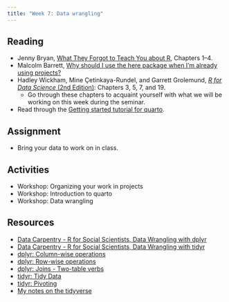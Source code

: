 ```yaml
---
title: "Week 7: Data wrangling"
---
```



## Reading
- Jenny Bryan, [What They Forgot to Teach You about R](https://rstats.wtf), Chapters 1--4.
- Malcolm Barrett, [Why should I use the here package when I'm already using projects?](https://malco.io/articles/2018-11-05-why-should-i-use-the-here-package-when-i-m-already-using-projects)
- Hadley Wickham, Mine Çetinkaya-Rundel, and Garrett Grolemund, [*R for Data Science* (2nd Edition)](https://r4ds.hadley.nz): Chapters 3, 5, 7, and 19.
  - Go through these chapters to acquaint yourself with what we will be working on this week during the seminar.
- Read through the [Getting started tutorial for quarto](https://quarto.org/docs/get-started/hello/rstudio.html).

## Assignment
- Bring your data to work on in class.

## Activities
- Workshop: Organizing your work in projects
- Workshop: Introduction to quarto
- Workshop: Data wrangling

## Resources
- [Data Carpentry - R for Social Scientists, Data Wrangling with dplyr](https://datacarpentry.org/r-socialsci/03-dplyr.html)
- [Data Carpentry - R for Social Scientists, Data Wrangling with tidyr](https://datacarpentry.org/r-socialsci/04-tidyr.html)
- [dplyr: Column-wise operations](https://dplyr.tidyverse.org/articles/colwise.html)
- [dplyr: Row-wise operations](https://dplyr.tidyverse.org/articles/rowwise.html)
- [dplyr: Joins - Two-table verbs](https://dplyr.tidyverse.org/articles/two-table.html)
- [tidyr: Tidy Data](https://tidyr.tidyverse.org/articles/tidy-data.html)
- [tidyr: Pivoting](https://tidyr.tidyverse.org/articles/pivot.html)
- [My notes on the tidyverse](https://jessesadler.github.io/notes-tidyverse/)
